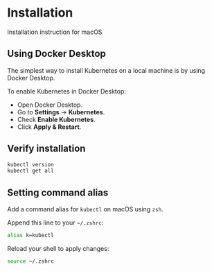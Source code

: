 # Installation

Installation instruction for macOS

## Using Docker Desktop

The simplest way to install Kubernetes on a local machine is by using Docker Desktop.

To enable Kubernetes in Docker Desktop:
- Open Docker Desktop.
- Go to **Settings** → **Kubernetes**.
- Check **Enable Kubernetes**.
- Click **Apply & Restart**.


## Verify installation

```sh
kubectl version
kubectl get all
```


## Setting command alias

Add a command alias for `kubectl` on macOS using `zsh`.

Append this line to your `~/.zshrc`:
```sh
alias k=kubectl
```

Reload your shell to apply changes:
```sh
source ~/.zshrc
```